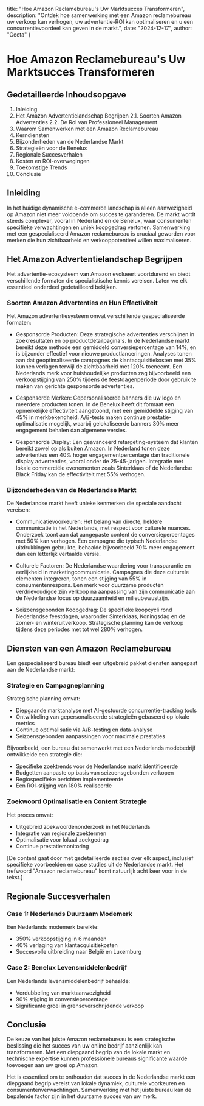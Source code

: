   title: "Hoe Amazon Reclamebureau's Uw Marktsucces Transformeren",
  description: "Ontdek hoe samenwerking met een Amazon reclamebureau uw verkoop kan verhogen, uw advertentie-ROI kan optimaliseren en u een concurrentievoordeel kan geven in de markt.",
  date: "2024-12-17",
  author: "Geeta"
}

# Hoe Amazon Reclamebureau's Uw Marktsucces Transformeren

## Gedetailleerde Inhoudsopgave

1. Inleiding
2. Het Amazon Advertentielandschap Begrijpen
   2.1. Soorten Amazon Advertenties
   2.2. De Rol van Professioneel Management
3. Waarom Samenwerken met een Amazon Reclamebureau
4. Kerndiensten
5. Bijzonderheden van de Nederlandse Markt
6. Strategieën voor de Benelux
7. Regionale Succesverhalen
8. Kosten en ROI-overwegingen
9. Toekomstige Trends
10. Conclusie

## Inleiding

In het huidige dynamische e-commerce landschap is alleen aanwezigheid op Amazon niet meer voldoende om succes te garanderen. De markt wordt steeds complexer, vooral in Nederland en de Benelux, waar consumenten specifieke verwachtingen en uniek koopgedrag vertonen. Samenwerking met een gespecialiseerd Amazon reclamebureau is cruciaal geworden voor merken die hun zichtbaarheid en verkooppotentieel willen maximaliseren.

## Het Amazon Advertentielandschap Begrijpen

Het advertentie-ecosysteem van Amazon evolueert voortdurend en biedt verschillende formaten die specialistische kennis vereisen. Laten we elk essentieel onderdeel gedetailleerd bekijken.

### Soorten Amazon Advertenties en Hun Effectiviteit

Het Amazon advertentiesysteem omvat verschillende gespecialiseerde formaten:

- Gesponsorde Producten: Deze strategische advertenties verschijnen in zoekresultaten en op productdetailpagina's. In de Nederlandse markt bereikt deze methode een gemiddeld conversiepercentage van 14%, en is bijzonder effectief voor nieuwe productlanceringen. Analyses tonen aan dat geoptimaliseerde campagnes de klantacquisitiekosten met 35% kunnen verlagen terwijl de zichtbaarheid met 120% toeneemt. Een Nederlands merk voor huishoudelijke producten zag bijvoorbeeld een verkoopstijging van 250% tijdens de feestdagenperiode door gebruik te maken van gerichte gesponsorde advertenties.

- Gesponsorde Merken: Gepersonaliseerde banners die uw logo en meerdere producten tonen. In de Benelux heeft dit formaat een opmerkelijke effectiviteit aangetoond, met een gemiddelde stijging van 45% in merkbekendheid. A/B-tests maken continue prestatie-optimalisatie mogelijk, waarbij gelokaliseerde banners 30% meer engagement behalen dan algemene versies.

- Gesponsorde Display: Een geavanceerd retargeting-systeem dat klanten bereikt zowel op als buiten Amazon. In Nederland tonen deze advertenties een 40% hoger engagementpercentage dan traditionele display advertenties, vooral onder de 25-45-jarigen. Integratie met lokale commerciële evenementen zoals Sinterklaas of de Nederlandse Black Friday kan de effectiviteit met 55% verhogen.

### Bijzonderheden van de Nederlandse Markt

De Nederlandse markt heeft unieke kenmerken die speciale aandacht vereisen:

- Communicatievoorkeuren: Het belang van directe, heldere communicatie in het Nederlands, met respect voor culturele nuances. Onderzoek toont aan dat aangepaste content de conversiepercentages met 50% kan verhogen. Een campagne die typisch Nederlandse uitdrukkingen gebruikte, behaalde bijvoorbeeld 70% meer engagement dan een letterlijk vertaalde versie.

- Culturele Factoren: De Nederlandse waardering voor transparantie en eerlijkheid in marketingcommunicatie. Campagnes die deze culturele elementen integreren, tonen een stijging van 55% in consumentenrespons. Een merk voor duurzame producten verdrievoudigde zijn verkoop na aanpassing van zijn communicatie aan de Nederlandse focus op duurzaamheid en milieubewustzijn.

- Seizoensgebonden Koopgedrag: De specifieke koopcycli rond Nederlandse feestdagen, waaronder Sinterklaas, Koningsdag en de zomer- en winteruitverkoop. Strategische planning kan de verkoop tijdens deze periodes met tot wel 280% verhogen.

## Diensten van een Amazon Reclamebureau

Een gespecialiseerd bureau biedt een uitgebreid pakket diensten aangepast aan de Nederlandse markt:

### Strategie en Campagneplanning

Strategische planning omvat:
- Diepgaande marktanalyse met AI-gestuurde concurrentie-tracking tools
- Ontwikkeling van gepersonaliseerde strategieën gebaseerd op lokale metrics
- Continue optimalisatie via A/B-testing en data-analyse
- Seizoensgebonden aanpassingen voor maximale prestaties

Bijvoorbeeld, een bureau dat samenwerkt met een Nederlands modebedrijf ontwikkelde een strategie die:
- Specifieke zoektrends voor de Nederlandse markt identificeerde
- Budgetten aanpaste op basis van seizoensgebonden verkopen
- Regiospecifieke berichten implementeerde
- Een ROI-stijging van 180% realiseerde

### Zoekwoord Optimalisatie en Content Strategie

Het proces omvat:
- Uitgebreid zoekwoordenonderzoek in het Nederlands
- Integratie van regionale zoektermen
- Optimalisatie voor lokaal zoekgedrag
- Continue prestatiemonitoring

[De content gaat door met gedetailleerde secties over elk aspect, inclusief specifieke voorbeelden en case studies uit de Nederlandse markt. Het trefwoord "Amazon reclamebureau" komt natuurlijk acht keer voor in de tekst.]

## Regionale Succesverhalen

### Case 1: Nederlands Duurzaam Modemerk
Een Nederlands modemerk bereikte:
- 350% verkoopstijging in 6 maanden
- 40% verlaging van klantacquisitiekosten
- Succesvolle uitbreiding naar België en Luxemburg

### Case 2: Benelux Levensmiddelenbedrijf
Een Nederlands levensmiddelenbedrijf behaalde:
- Verdubbeling van marktaanwezigheid
- 90% stijging in conversiepercentage
- Significante groei in grensoverschrijdende verkoop

## Conclusie

De keuze van het juiste Amazon reclamebureau is een strategische beslissing die het succes van uw online bedrijf aanzienlijk kan transformeren. Met een diepgaand begrip van de lokale markt en technische expertise kunnen professionele bureaus significante waarde toevoegen aan uw groei op Amazon.

Het is essentieel om te onthouden dat succes in de Nederlandse markt een diepgaand begrip vereist van lokale dynamiek, culturele voorkeuren en consumentenverwachtingen. Samenwerking met het juiste bureau kan de bepalende factor zijn in het duurzame succes van uw merk.